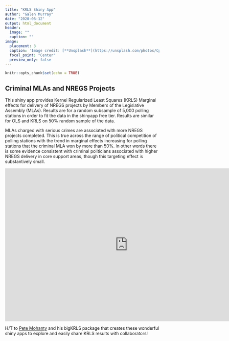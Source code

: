 ```yaml
---
title: "KRLS Shiny App"
author: "Galen Murray"
date: "2020-06-12"
output: html_document
header:
  image: ""
  caption: ""
image:
  placement: 3
  caption: 'Image credit: [**Unsplash**](https://unsplash.com/photos/CpkOjOcXdUY)'
  focal_point: "Center"
  preview_only: false
---
```


```r
knitr::opts_chunk$set(echo = TRUE)
```

## Criminal MLAs and NREGS Projects

This shiny app provides Kernel Regularized Least Squares (KRLS) Marginal effects for delivery of NREGS projects by Members of the Legislative Assembly (MLAs). Results are for a random subsample of 5,000 polling stations in order to fit the data in the shinyapp free tier. Results are similar for OLS and KRLS on 50\% random sample of the data. 

MLAs charged with serious crimes are associated with more NREGS projects completed. This is true across the range of political competition of polling stations with the trend in  marginal effects increasing for polling stations that the criminal MLA won by more than 50\%. In other words there is some evidence consistent with criminal politicians associated with higher NREGS delivery in core support areas, though this targeting effect is substantively small.

<iframe src="https://galenmurray.shinyapps.io/KRLShiny/" style="border: none; width: 800px; height: 500px"></iframe>

H/T to [Pete Mohanty](https://github.com/rdrr1990/bigKRLS) and his bigKRLS package that creates these wonderful shiny apps to explore and easily share KRLS results with collaborators! 

